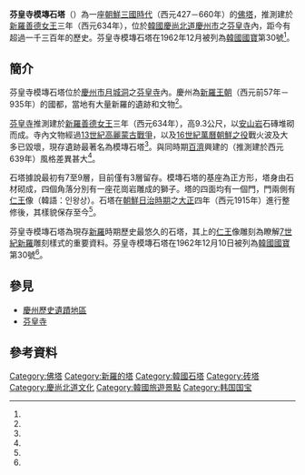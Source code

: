 {{Coord|35.840506|129.233546|display=title}}

{{文物信息框
| title = 芬皇寺模塼石塔
| image = Korea-Gyeongju-Bunhwangsa_seoktap-04.jpg
| image_caption = 芬皇寺模塼石塔
| original_name = 분황사 모전석탑
| translated = Stone Brick Pagoda of Bunhwangsa Temple
| material = [[安山岩|安山岩]]
| size = 9.3公尺
| created = [[7世紀|7世紀]]
| period = [[朝鮮三國時代|朝鮮三國時代]]
| type = [[塔|塔]]
| location = [[芬皇寺|芬皇寺]]
| id = [[韓國國寶|韓國國寶]]第30號
}}

'''芬皇寺模塼石塔'''（{{lang-ko|분황사 모전석탑}}）為一座[[朝鮮三國時代|朝鮮三國時代]]（西元427－660年）的[[塔|佛塔]]，推測建於[[新羅|新羅]][[善德女王|善德女王]]三年（西元634年），位於[[大韓民國|韓國]][[慶尚北道|慶尚北道]][[慶州市|慶州市]]之[[芬皇寺|芬皇寺]]內，距今有超過一千三百年的歷史。芬皇寺模塼石塔在1962年12月被列為[[韓國國寶|韓國國寶]]第30號<ref name="heritage_30"/>。

== 簡介 ==

芬皇寺模塼石塔位於[[慶州市|慶州市]][[月城洞_(慶州市)|月城洞]]之[[芬皇寺|芬皇寺]]內。慶州為[[新羅|新羅王朝]]（西元前57年－935年）的國都，當地有大量新羅的遺跡和文物<ref name="慶州_韓國觀光公社"/>。

[[芬皇寺|芬皇寺]]推測建於[[新羅|新羅]][[善德女王|善德女王]]三年（西元634年），高9.3公尺，以[[安山岩|安山岩]]石磚堆砌而成。寺內文物經過[[13世紀|13世紀]][[高麗蒙古戰爭|高麗蒙古戰爭]]，以及[[16世紀|16世紀]][[萬曆朝鮮之役|萬曆朝鮮之役]]戰火波及大多已毀壞，現存遺跡最著名為模塼石塔<ref name="芬皇寺_韓國觀光公社"/>。與同時期[[百濟|百濟]]興建的{{lk|彌勒寺石塔|익산 미륵사지 석탑}}（推測建於西元639年）風格差異甚大<ref name="heritage_30"/>。

石塔據說最初有7至9層，目前僅有3層留存。模塼石塔的基座為正方形，塔身由石材砌成，四個角落分別有一座花崗岩雕成的獅子。塔的四面均有一個門，門兩側有[[仁王|仁王]]像（韓語：인왕상）。石塔在[[朝鮮日治時期|朝鮮日治時期]]之[[大正|大正]]四年（西元1915年）進行整修後，其樣貌保存至今<ref name="heritage_30"/>。

芬皇寺模塼石塔為現存[[新羅|新羅]]時期歷史最悠久的石塔，其上的[[仁王|仁王]]像雕刻為瞭解[[7世紀|7世紀]][[新羅|新羅]]雕刻樣式的重要資料。芬皇寺模塼石塔在1962年12月10日被列為[[韓國國寶|韓國國寶]]第30號<ref name="heritage_30"/>。

== 參見 ==

* [[慶州歷史遺蹟地區|慶州歷史遺蹟地區]]
* [[芬皇寺|芬皇寺]]

== 參考資料 ==

{{Reflist|30em|refs=

<ref name="heritage_30">{{Cite web | url=http://www.heritage.go.kr/heri/cul/culSelectDetail.do?VdkVgwKey=11,00300000,37&pageNo=1_1_1_1 | title=경주 분황사 모전석탑 (慶州 芬皇寺 模塼石塔) | publisher=[[文化財廳|文化財廳]] | accessdate=2020-09-17 | language=ko | archive-date=2020-09-17 | archive-url=https://web.archive.org/web/20200917030601/http://www.heritage.go.kr/heri/cul/culSelectDetail.do?VdkVgwKey=11%2C00300000%2C37&pageNo=1_1_1_1 | dead-url=no }}</ref>


<ref name="芬皇寺_韓國觀光公社">{{cite web | url=https://big5chinese.visitkorea.or.kr/cht/ATT/3_2_view.jsp?cid=987165 | title=芬皇寺(분황사) | publisher=韓國觀光公社 | accessdate=2020-09-17 | language=zh-hant | archive-date=2020-09-17 | archive-url=https://web.archive.org/web/20200917030604/https://big5chinese.visitkorea.or.kr/cht/ATT/3_2_view.jsp?cid=987165 | dead-url=no }}</ref>

<ref name="慶州_韓國觀光公社">{{cite web | url=https://big5chinese.visitkorea.or.kr/cht/ATT/3_2_view.jsp?cid=1014879 | title=慶州歷史遺址區[UNESCO世界文化遺產](경주역사유적지구[유네스코 세계문화유산]) | publisher=韓國觀光公社 | accessdate=2020-09-17 | language=zh-hant | archive-date=2020-09-17 | archive-url=https://web.archive.org/web/20200917030604/https://big5chinese.visitkorea.or.kr/cht/ATT/3_2_view.jsp?cid=1014879 | dead-url=no }}</ref>

}}

[[Category:佛塔|Category:佛塔]]
[[Category:新羅的塔|Category:新羅的塔]]
[[Category:韓國石塔|Category:韓國石塔]]
[[Category:砖塔|Category:砖塔]]
[[Category:慶尚北道文化|Category:慶尚北道文化]]
[[Category:韓國旅遊景點|Category:韓國旅遊景點]]
[[Category:韩国国宝|Category:韩国国宝]]